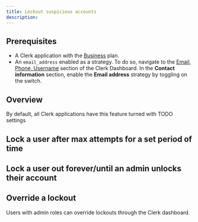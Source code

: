 ```yaml
---
title: Lockout suspicious accounts
description: 
---
```


## Prerequisites

- A Clerk application with the [Business](https://clerk.com/pricing) plan.
- An `email_address` enabled as a strategy. To do so, navigate to the [Email, Phone, Username](https://dashboard.clerk.com/last-active?path=user-authentication/email-phone-username) section of the Clerk Dashboard. In the **Contact information** section, enable the **Email address** strategy by toggling on the switch.

## Overview

By default, all Clerk applications have this feature turned with TODO settings

## Lock a user after max attempts for a set period of time



## Lock a user out forever/until an admin unlocks their account



## Override a lockout

Users with admin roles can override lockouts through the Clerk dashboard.